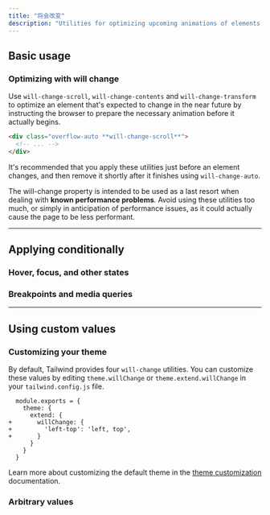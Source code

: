```yaml
---
title: "将会改变"
description: "Utilities for optimizing upcoming animations of elements that are expected to change."
---
```




## Basic usage

### Optimizing with will change

Use `will-change-scroll`, `will-change-contents` and `will-change-transform` to optimize an element that's expected to change in the near future by instructing the browser to prepare the necessary animation before it actually begins.

```html
<div class="overflow-auto **will-change-scroll**">
  <!-- ... -->
</div>
```

It's recommended that you apply these utilities just before an element changes, and then remove it shortly after it finishes using `will-change-auto`.

The will-change property is intended to be used as a last resort when dealing with **known performance problems**. Avoid using these utilities too much, or simply in anticipation of performance issues, as it could actually cause the page to be less performant.

---

## <Heading ignore>Applying conditionally</Heading>

### <Heading ignore>Hover, focus, and other states</Heading>

<HoverFocusAndOtherStates defaultClass="will-change-auto" featuredClass="will-change-scroll" />

### <Heading ignore>Breakpoints and media queries</Heading>

<BreakpointsAndMediaQueries defaultClass="will-change-auto" featuredClass="will-change-scroll" />

---

## Using custom values

### Customizing your theme

By default, Tailwind provides four `will-change` utilities. You can customize these values by editing `theme.willChange` or `theme.extend.willChange` in your `tailwind.config.js` file.

```diff-js {{ filename: 'tailwind.config.js' }}
  module.exports = {
    theme: {
      extend: {
+       willChange: {
+         'left-top': 'left, top',
+       }
      }
    }
  }
```

Learn more about customizing the default theme in the [theme customization](/docs/theme#customizing-the-default-theme) documentation.

### Arbitrary values

<ArbitraryValues property="will-change" featuredClass="will-change-[top,left]" />
